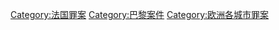 [[Category:法国罪案|Category:法国罪案]]
[[Category:巴黎案件|Category:巴黎案件]]
[[Category:欧洲各城市罪案|Category:欧洲各城市罪案]]